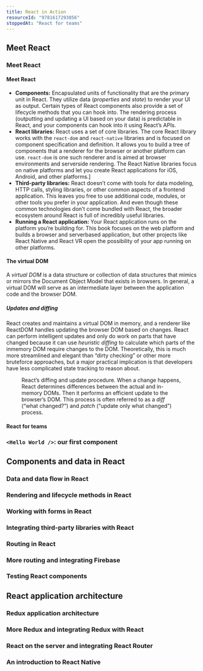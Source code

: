 ```yaml
---
title: React in Action
resourceId: "9781617293856"
stoppedAt: "React for teams"
---
```


## Meet React

### Meet React

#### Meet React

- **Components:** Encapsulated units of functionality that are the primary unit
  in React. They utilize data (_properties_ and _state_) to render your UI as
  output. Certain types of React components also provide a set of lifecycle
  methods that you can hook into. The rendering process (outputting and updating
  a UI based on your data) is predictable in React, and your components can hook
  into it using React’s APIs.
- **React libraries:** React uses a set of core libraries. The core React
  library works with the `react-dom` and `react-native` libraries and is focused
  on component specification and definition. It allows you to build a tree of
  components that a renderer for the browser or another platform can use.
  `react-dom` is one such renderer and is aimed at browser environments and
  serverside rendering. The React Native libraries focus on native platforms and
  let you create React applications for iOS, Android, and other platforms.]
- **Third-party libraries:** React doesn’t come with tools for data modeling,
  HTTP calls, styling libraries, or other common aspects of a frontend
  application. This leaves you free to use additional code, modules, or other
  tools you prefer in your application. And even though these common
  technologies don’t come bundled with React, the broader ecosystem around React
  is full of incredibly useful libraries.
- **Running a React application:** Your React application runs on the platform
  you’re building for. This book focuses on the web platform and builds a
  browser and serverbased application, but other projects like React Native and
  React VR open the possibility of your app running on other platforms.

#### The virtual DOM

A _virtual DOM_ is a data structure or collection of data structures that mimics
or mirrors the Document Object Model that exists in browsers. In general, a
virtual DOM will serve as an intermediate layer between the application code and
the browser DOM.

##### Updates and diffing

React creates and maintains a virtual DOM in memory, and a renderer like
ReactDOM handles updating the browser DOM based on changes. React can perform
intelligent updates and only do work on parts that have changed because it can
use _heuristic diffing_ to calculate which parts of the inmemory DOM require
changes to the DOM. Theoretically, this is much more streamlined and elegant
than “dirty checking” or other more bruteforce approaches, but a major practical
implication is that developers have less complicated state tracking to reason
about.

<Figure src="/media/react-diffing-and-update-procedure.png">

React’s diffing and update procedure. When a change happens, React determines
differences between the actual and in-memory DOMs. Then it performs an efficient
update to the browser’s DOM. This process is often referred to as a _diff_
(“what changed?”) and _patch_ (“update only what changed”) process.

</Figure>

#### React for teams

### `<Hello World />`: our first component

## Components and data in React

### Data and data flow in React

### Rendering and lifecycle methods in React

### Working with forms in React

### Integrating third-party libraries with React

### Routing in React

### More routing and integrating Firebase

### Testing React components

## React application architecture

### Redux application architecture

### More Redux and integrating Redux with React

### React on the server and integrating React Router

### An introduction to React Native
